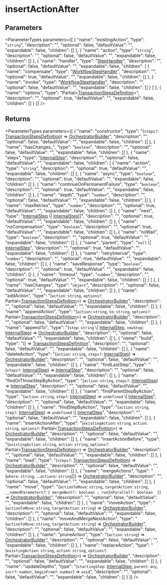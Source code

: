 
# insertActionAfter

## Parameters

<ParameterTypes parameters={[
  {
    "name": "existingAction",
    "type": "`string`",
    "description": "",
    "optional": false,
    "defaultValue": "",
    "expandable": false,
    "children": []
  },
  {
    "name": "action",
    "type": "`string`",
    "description": "",
    "optional": false,
    "defaultValue": "",
    "expandable": false,
    "children": []
  },
  {
    "name": "handler",
    "type": "[StepHandler](../../workflows/types/workflows.StepHandler.mdx)",
    "description": "",
    "optional": false,
    "defaultValue": "",
    "expandable": false,
    "children": [
      {
        "name": "compensate",
        "type": "[WorkflowStepHandler](../../workflows/types/workflows.WorkflowStepHandler.mdx)",
        "description": "",
        "optional": true,
        "defaultValue": "",
        "expandable": false,
        "children": []
      },
      {
        "name": "invoke",
        "type": "[WorkflowStepHandler](../../workflows/types/workflows.WorkflowStepHandler.mdx)",
        "description": "",
        "optional": false,
        "defaultValue": "",
        "expandable": false,
        "children": []
      }
    ]
  },
  {
    "name": "options",
    "type": "Partial&#60;[TransactionStepsDefinition](../../workflows/types/workflows.TransactionStepsDefinition.mdx)&#62;",
    "description": "",
    "optional": true,
    "defaultValue": "",
    "expandable": false,
    "children": []
  }
]} />

## Returns

<ParameterTypes parameters={[
  {
    "name": "constructor",
    "type": "(`steps?`: [TransactionStepsDefinition](../../workflows/types/workflows.TransactionStepsDefinition.mdx)) => [OrchestratorBuilder](../../workflows/classes/workflows.OrchestratorBuilder.mdx)",
    "description": "",
    "optional": false,
    "defaultValue": "",
    "expandable": false,
    "children": []
  },
  {
    "name": "hasChanges_",
    "type": "`boolean`",
    "description": "",
    "optional": false,
    "defaultValue": "",
    "expandable": false,
    "children": []
  },
  {
    "name": "steps",
    "type": "[InternalStep](../../workflows/interfaces/workflows.InternalStep.mdx)",
    "description": "",
    "optional": false,
    "defaultValue": "",
    "expandable": false,
    "children": [
      {
        "name": "action",
        "type": "`string`",
        "description": "",
        "optional": true,
        "defaultValue": "",
        "expandable": false,
        "children": []
      },
      {
        "name": "async",
        "type": "`boolean`",
        "description": "",
        "optional": true,
        "defaultValue": "",
        "expandable": false,
        "children": []
      },
      {
        "name": "continueOnPermanentFailure",
        "type": "`boolean`",
        "description": "",
        "optional": true,
        "defaultValue": "",
        "expandable": false,
        "children": []
      },
      {
        "name": "depth",
        "type": "`number`",
        "description": "",
        "optional": false,
        "defaultValue": "",
        "expandable": false,
        "children": []
      },
      {
        "name": "maxRetries",
        "type": "`number`",
        "description": "",
        "optional": true,
        "defaultValue": "",
        "expandable": false,
        "children": []
      },
      {
        "name": "next",
        "type": "[InternalStep](../../workflows/interfaces/workflows.InternalStep.mdx) \\| [InternalStep](../../workflows/interfaces/workflows.InternalStep.mdx)[]",
        "description": "",
        "optional": true,
        "defaultValue": "",
        "expandable": false,
        "children": []
      },
      {
        "name": "noCompensation",
        "type": "`boolean`",
        "description": "",
        "optional": true,
        "defaultValue": "",
        "expandable": false,
        "children": []
      },
      {
        "name": "noWait",
        "type": "`boolean`",
        "description": "",
        "optional": true,
        "defaultValue": "",
        "expandable": false,
        "children": []
      },
      {
        "name": "parent",
        "type": "`null` \\| [InternalStep](../../workflows/interfaces/workflows.InternalStep.mdx)",
        "description": "",
        "optional": true,
        "defaultValue": "",
        "expandable": false,
        "children": []
      },
      {
        "name": "retryInterval",
        "type": "`number`",
        "description": "",
        "optional": true,
        "defaultValue": "",
        "expandable": false,
        "children": []
      },
      {
        "name": "saveResponse",
        "type": "`boolean`",
        "description": "",
        "optional": true,
        "defaultValue": "",
        "expandable": false,
        "children": []
      },
      {
        "name": "timeout",
        "type": "`number`",
        "description": "",
        "optional": true,
        "defaultValue": "",
        "expandable": false,
        "children": []
      }
    ]
  },
  {
    "name": "hasChanges",
    "type": "`object`",
    "description": "",
    "optional": false,
    "defaultValue": "",
    "expandable": false,
    "children": []
  },
  {
    "name": "addAction",
    "type": "(`action`: `string`, `options?`: Partial&#60;[TransactionStepsDefinition](../../workflows/types/workflows.TransactionStepsDefinition.mdx)&#62;) => [OrchestratorBuilder](../../workflows/classes/workflows.OrchestratorBuilder.mdx)",
    "description": "",
    "optional": false,
    "defaultValue": "",
    "expandable": false,
    "children": []
  },
  {
    "name": "appendAction",
    "type": "(`action`: `string`, `to`: `string`, `options?`: Partial&#60;[TransactionStepsDefinition](../../workflows/types/workflows.TransactionStepsDefinition.mdx)&#62;) => [OrchestratorBuilder](../../workflows/classes/workflows.OrchestratorBuilder.mdx)",
    "description": "",
    "optional": false,
    "defaultValue": "",
    "expandable": false,
    "children": []
  },
  {
    "name": "appendTo",
    "type": "(`step`: `string` \\| [InternalStep](../../workflows/interfaces/workflows.InternalStep.mdx), `newStep`: [InternalStep](../../workflows/interfaces/workflows.InternalStep.mdx)) => [OrchestratorBuilder](../../workflows/classes/workflows.OrchestratorBuilder.mdx)",
    "description": "",
    "optional": false,
    "defaultValue": "",
    "expandable": false,
    "children": []
  },
  {
    "name": "build",
    "type": "() => [TransactionStepsDefinition](../../workflows/types/workflows.TransactionStepsDefinition.mdx)",
    "description": "",
    "optional": false,
    "defaultValue": "",
    "expandable": false,
    "children": []
  },
  {
    "name": "deleteAction",
    "type": "(`action`: `string`, `steps?`: [InternalStep](../../workflows/interfaces/workflows.InternalStep.mdx)) => [OrchestratorBuilder](../../workflows/classes/workflows.OrchestratorBuilder.mdx)",
    "description": "",
    "optional": false,
    "defaultValue": "",
    "expandable": false,
    "children": []
  },
  {
    "name": "findLastStep",
    "type": "(`steps?`: [InternalStep](../../workflows/interfaces/workflows.InternalStep.mdx)) => [InternalStep](../../workflows/interfaces/workflows.InternalStep.mdx)",
    "description": "",
    "optional": false,
    "defaultValue": "",
    "expandable": false,
    "children": []
  },
  {
    "name": "findOrThrowStepByAction",
    "type": "(`action`: `string`, `steps?`: [InternalStep](../../workflows/interfaces/workflows.InternalStep.mdx)) => [InternalStep](../../workflows/interfaces/workflows.InternalStep.mdx)",
    "description": "",
    "optional": false,
    "defaultValue": "",
    "expandable": false,
    "children": []
  },
  {
    "name": "findParentStepByAction",
    "type": "(`action`: `string`, `step?`: [InternalStep](../../workflows/interfaces/workflows.InternalStep.mdx)) => `undefined` \\| [InternalStep](../../workflows/interfaces/workflows.InternalStep.mdx)",
    "description": "",
    "optional": false,
    "defaultValue": "",
    "expandable": false,
    "children": []
  },
  {
    "name": "findStepByAction",
    "type": "(`action`: `string`, `step?`: [InternalStep](../../workflows/interfaces/workflows.InternalStep.mdx)) => `undefined` \\| [InternalStep](../../workflows/interfaces/workflows.InternalStep.mdx)",
    "description": "",
    "optional": false,
    "defaultValue": "",
    "expandable": false,
    "children": []
  },
  {
    "name": "insertActionAfter",
    "type": "(`existingAction`: `string`, `action`: `string`, `options?`: Partial&#60;[TransactionStepsDefinition](../../workflows/types/workflows.TransactionStepsDefinition.mdx)&#62;) => [OrchestratorBuilder](../../workflows/classes/workflows.OrchestratorBuilder.mdx)",
    "description": "",
    "optional": false,
    "defaultValue": "",
    "expandable": false,
    "children": []
  },
  {
    "name": "insertActionBefore",
    "type": "(`existingAction`: `string`, `action`: `string`, `options?`: Partial&#60;[TransactionStepsDefinition](../../workflows/types/workflows.TransactionStepsDefinition.mdx)&#62;) => [OrchestratorBuilder](../../workflows/classes/workflows.OrchestratorBuilder.mdx)",
    "description": "",
    "optional": false,
    "defaultValue": "",
    "expandable": false,
    "children": []
  },
  {
    "name": "load",
    "type": "(`steps?`: [TransactionStepsDefinition](../../workflows/types/workflows.TransactionStepsDefinition.mdx)) => [OrchestratorBuilder](../../workflows/classes/workflows.OrchestratorBuilder.mdx)",
    "description": "",
    "optional": false,
    "defaultValue": "",
    "expandable": false,
    "children": []
  },
  {
    "name": "mergeActions",
    "type": "(`where`: `string`, ...`actions`: `string`[]) => [OrchestratorBuilder](../../workflows/classes/workflows.OrchestratorBuilder.mdx)",
    "description": "",
    "optional": false,
    "defaultValue": "",
    "expandable": false,
    "children": []
  },
  {
    "name": "move",
    "type": "(`actionToMove`: `string`, `targetAction`: `string`, `__namedParameters?`: ``{ mergeNext?: boolean ; runInParallel?: boolean  }``) => [OrchestratorBuilder](../../workflows/classes/workflows.OrchestratorBuilder.mdx)",
    "description": "",
    "optional": false,
    "defaultValue": "",
    "expandable": false,
    "children": []
  },
  {
    "name": "moveAction",
    "type": "(`actionToMove`: `string`, `targetAction`: `string`) => [OrchestratorBuilder](../../workflows/classes/workflows.OrchestratorBuilder.mdx)",
    "description": "",
    "optional": false,
    "defaultValue": "",
    "expandable": false,
    "children": []
  },
  {
    "name": "moveAndMergeNextAction",
    "type": "(`actionToMove`: `string`, `targetAction`: `string`) => [OrchestratorBuilder](../../workflows/classes/workflows.OrchestratorBuilder.mdx)",
    "description": "",
    "optional": false,
    "defaultValue": "",
    "expandable": false,
    "children": []
  },
  {
    "name": "pruneAction",
    "type": "(`action`: `string`) => [OrchestratorBuilder](../../workflows/classes/workflows.OrchestratorBuilder.mdx)",
    "description": "",
    "optional": false,
    "defaultValue": "",
    "expandable": false,
    "children": []
  },
  {
    "name": "replaceAction",
    "type": "(`existingAction`: `string`, `action`: `string`, `options?`: Partial&#60;[TransactionStepsDefinition](../../workflows/types/workflows.TransactionStepsDefinition.mdx)&#62;) => [OrchestratorBuilder](../../workflows/classes/workflows.OrchestratorBuilder.mdx)",
    "description": "",
    "optional": false,
    "defaultValue": "",
    "expandable": false,
    "children": []
  },
  {
    "name": "updateDepths",
    "type": "(`startingStep`: [InternalStep](../../workflows/interfaces/workflows.InternalStep.mdx), `parent`: `any`, `incr?`: `number`, `beginFrom?`: `number`) => `void`",
    "description": "",
    "optional": false,
    "defaultValue": "",
    "expandable": false,
    "children": []
  }
]} />
